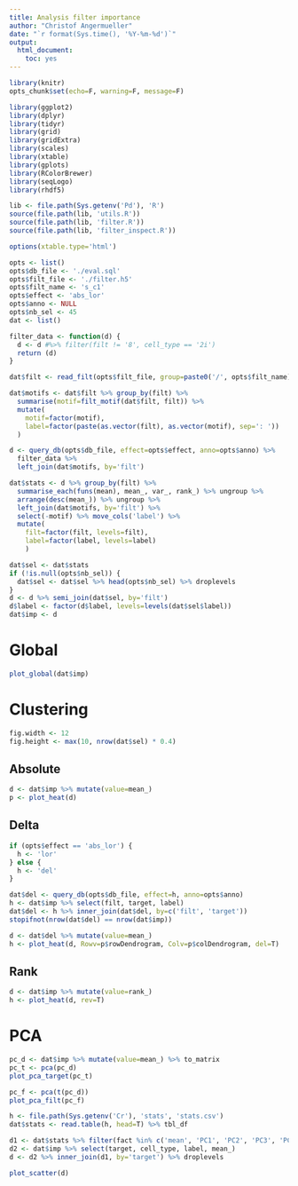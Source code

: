 ```yaml
---
title: Analysis filter importance
author: "Christof Angermueller"
date: "`r format(Sys.time(), '%Y-%m-%d')`"
output:
  html_document:
    toc: yes
---
```


```r
library(knitr)
opts_chunk$set(echo=F, warning=F, message=F)
```

```r
library(ggplot2)
library(dplyr)
library(tidyr)
library(grid)
library(gridExtra)
library(scales)
library(xtable)
library(gplots)
library(RColorBrewer)
library(seqLogo)
library(rhdf5)

lib <- file.path(Sys.getenv('Pd'), 'R')
source(file.path(lib, 'utils.R'))
source(file.path(lib, 'filter.R'))
source(file.path(lib, 'filter_inspect.R'))
```

```r
options(xtable.type='html')
```

```r
opts <- list()
opts$db_file <- './eval.sql'
opts$filt_file <- './filter.h5'
opts$filt_name <- 's_c1'
opts$effect <- 'abs_lor'
opts$anno <- NULL
opts$nb_sel <- 45
dat <- list()

filter_data <- function(d) {
  d <- d #%>% filter(filt != '8', cell_type == '2i')
  return (d)
}
```

```r
dat$filt <- read_filt(opts$filt_file, group=paste0('/', opts$filt_name))

dat$motifs <- dat$filt %>% group_by(filt) %>%
  summarise(motif=filt_motif(dat$filt, filt)) %>%
  mutate(
    motif=factor(motif),
    label=factor(paste(as.vector(filt), as.vector(motif), sep=': '))
  )
```

```r
d <- query_db(opts$db_file, effect=opts$effect, anno=opts$anno) %>%
  filter_data %>%
  left_join(dat$motifs, by='filt')

dat$stats <- d %>% group_by(filt) %>%
  summarise_each(funs(mean), mean_, var_, rank_) %>% ungroup %>%
  arrange(desc(mean_)) %>% ungroup %>%
  left_join(dat$motifs, by='filt') %>%
  select(-motif) %>% move_cols('label') %>%
  mutate(
    filt=factor(filt, levels=filt),
    label=factor(label, levels=label)
    )

dat$sel <- dat$stats
if (!is.null(opts$nb_sel)) {
  dat$sel <- dat$sel %>% head(opts$nb_sel) %>% droplevels
}
d <- d %>% semi_join(dat$sel, by='filt')
d$label <- factor(d$label, levels=levels(dat$sel$label))
dat$imp <- d
```

# Global

```r
plot_global(dat$imp)
```

# Clustering

```r
fig.width <- 12
fig.height <- max(10, nrow(dat$sel) * 0.4)
```

## Absolute

```r
d <- dat$imp %>% mutate(value=mean_)
p <- plot_heat(d)
```

## Delta


```r
if (opts$effect == 'abs_lor') {
  h <- 'lor'
} else {
  h <- 'del'
}

dat$del <- query_db(opts$db_file, effect=h, anno=opts$anno)
h <- dat$imp %>% select(filt, target, label)
dat$del <- h %>% inner_join(dat$del, by=c('filt', 'target'))
stopifnot(nrow(dat$del) == nrow(dat$imp))
```

```r
d <- dat$del %>% mutate(value=mean_)
h <- plot_heat(d, Rowv=p$rowDendrogram, Colv=p$colDendrogram, del=T)
```

## Rank

```r
d <- dat$imp %>% mutate(value=rank_)
h <- plot_heat(d, rev=T)
```

# PCA

```r
pc_d <- dat$imp %>% mutate(value=mean_) %>% to_matrix
pc_t <- pca(pc_d)
plot_pca_target(pc_t)
```

```r
pc_f <- pca(t(pc_d))
plot_pca_filt(pc_f)
```

```r
h <- file.path(Sys.getenv('Cr'), 'stats', 'stats.csv')
dat$stats <- read.table(h, head=T) %>% tbl_df
```

```r
d1 <- dat$stats %>% filter(fact %in% c('mean', 'PC1', 'PC2', 'PC3', 'PC4'))
d2 <- dat$imp %>% select(target, cell_type, label, mean_)
d <- d2 %>% inner_join(d1, by='target') %>% droplevels
```

```r
plot_scatter(d)
```

